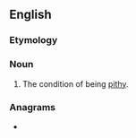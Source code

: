 ==English==

===Etymology===
{{suffix|en|pithy|ness}}

===Noun===
{{en-noun|-|es}}

# The condition of being [[pithy]].

===Anagrams===
* {{anagrams|en|spitshine}}